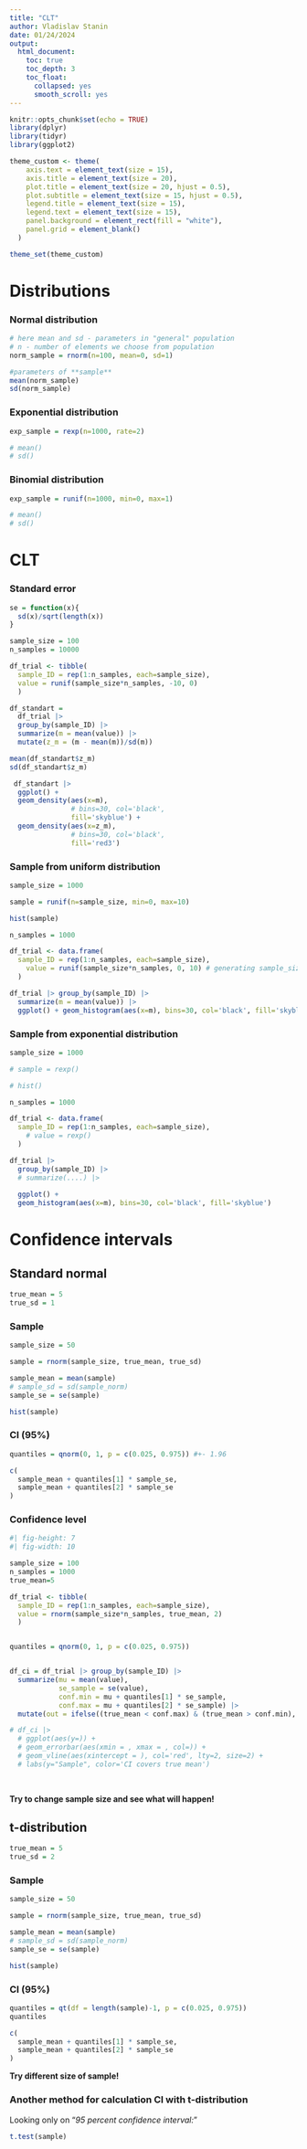 ```yaml
---
title: "CLT"
author: Vladislav Stanin  
date: 01/24/2024
output:
  html_document:
    toc: true
    toc_depth: 3
    toc_float:
      collapsed: yes
      smooth_scroll: yes
---
```


```r
knitr::opts_chunk$set(echo = TRUE)
library(dplyr)
library(tidyr)
library(ggplot2)

theme_custom <- theme(
    axis.text = element_text(size = 15),
    axis.title = element_text(size = 20),
    plot.title = element_text(size = 20, hjust = 0.5),
    plot.subtitle = element_text(size = 15, hjust = 0.5),
    legend.title = element_text(size = 15),
    legend.text = element_text(size = 15),
    panel.background = element_rect(fill = "white"), 
    panel.grid = element_blank()
  )

theme_set(theme_custom)
```

# Distributions

### Normal distribution

```r
# here mean and sd - parameters in "general" population 
# n - number of elements we choose from population
norm_sample = rnorm(n=100, mean=0, sd=1)

#parameters of **sample**
mean(norm_sample)
sd(norm_sample)

```

### Exponential distribution

```r

exp_sample = rexp(n=1000, rate=2)

# mean()
# sd()
```

### Binomial distribution

```r

exp_sample = runif(n=1000, min=0, max=1)

# mean()
# sd()
```

# CLT

### Standard error

```r
se = function(x){
  sd(x)/sqrt(length(x))
}
```

```r
sample_size = 100 
n_samples = 10000

df_trial <- tibble(
  sample_ID = rep(1:n_samples, each=sample_size),
  value = runif(sample_size*n_samples, -10, 0)
  )

df_standart = 
  df_trial |> 
  group_by(sample_ID) |> 
  summarize(m = mean(value)) |> 
  mutate(z_m = (m - mean(m))/sd(m)) 

mean(df_standart$z_m)
sd(df_standart$z_m)

```

```r
 df_standart |> 
  ggplot() + 
  geom_density(aes(x=m),
               # bins=30, col='black',
               fill='skyblue') +
  geom_density(aes(x=z_m),
               # bins=30, col='black', 
               fill='red3')
```

### Sample from uniform distribution

```r
sample_size = 1000 

sample = runif(n=sample_size, min=0, max=10)

hist(sample)
```

```r
n_samples = 1000

df_trial <- data.frame(
  sample_ID = rep(1:n_samples, each=sample_size),
    value = runif(sample_size*n_samples, 0, 10) # generating sample_size*n_samples values from the same distibution
  )

df_trial |> group_by(sample_ID) |> 
  summarize(m = mean(value)) |> 
  ggplot() + geom_histogram(aes(x=m), bins=30, col='black', fill='skyblue')
```

### Sample from exponential distribution

```r
sample_size = 1000 

# sample = rexp()

# hist()
```

```r
n_samples = 1000

df_trial <- data.frame(
  sample_ID = rep(1:n_samples, each=sample_size),
    # value = rexp()
  )

df_trial |>
  group_by(sample_ID) |> 
  # summarize(....) |> 
  
  ggplot() +
  geom_histogram(aes(x=m), bins=30, col='black', fill='skyblue')
```

# Confidence intervals

## Standard normal

```r
true_mean = 5
true_sd = 1
```
### Sample

```r
sample_size = 50

sample = rnorm(sample_size, true_mean, true_sd)

sample_mean = mean(sample)
# sample_sd = sd(sample_norm)
sample_se = se(sample)

hist(sample)
```

### CI (95%)

```r
quantiles = qnorm(0, 1, p = c(0.025, 0.975)) #+- 1.96

c(
  sample_mean + quantiles[1] * sample_se,
  sample_mean + quantiles[2] * sample_se
)
```

### Confidence level

```r
#| fig-height: 7
#| fig-width: 10

sample_size = 100 
n_samples = 1000
true_mean=5

df_trial <- tibble(
  sample_ID = rep(1:n_samples, each=sample_size),
  value = rnorm(sample_size*n_samples, true_mean, 2)
  )


quantiles = qnorm(0, 1, p = c(0.025, 0.975))


df_ci = df_trial |> group_by(sample_ID) |> 
  summarize(mu = mean(value), 
            se_sample = se(value), 
            conf.min = mu + quantiles[1] * se_sample,
            conf.max = mu + quantiles[2] * se_sample) |> 
  mutate(out = ifelse((true_mean < conf.max) & (true_mean > conf.min), 'ok', 'missed'))

# df_ci |>  
  # ggplot(aes(y=)) +
  # geom_errorbar(aes(xmin = , xmax = , col=)) +
  # geom_vline(aes(xintercept = ), col='red', lty=2, size=2) +
  # labs(y="Sample", color='CI covers true mean') 
  
  
```

**Try to change sample size and see what will happen!**

## t-distribution

```r
true_mean = 5
true_sd = 2

```
### Sample

```r
sample_size = 50

sample = rnorm(sample_size, true_mean, true_sd)

sample_mean = mean(sample)
# sample_sd = sd(sample_norm)
sample_se = se(sample)

hist(sample)
```

### CI (95%)

```r
quantiles = qt(df = length(sample)-1, p = c(0.025, 0.975)) 
quantiles
```
```r
c(
  sample_mean + quantiles[1] * sample_se,
  sample_mean + quantiles[2] * sample_se
)
```

**Try different size of sample!**

### Another method for calculation CI with t-distribution

Looking only on "*95 percent confidence interval:*"

```r
t.test(sample)
```

